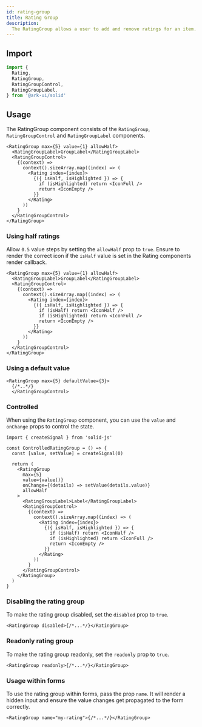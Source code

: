```yaml
---
id: rating-group
title: Rating Group
description:
  The RatingGroup allows a user to add and remove ratings for an item.
---
```



<Playground />

## Import

```ts
import {
  Rating,
  RatingGroup,
  RatingGroupControl,
  RatingGroupLabel,
} from '@ark-ui/solid'
```

## Usage

The RatingGroup component consists of the `RatingGroup`, `RatingGroupControl`
and `RatingGroupLabel` components.

```tsx
<RatingGroup max={5} value={1} allowHalf>
  <RatingGroupLabel>GroupLabel</RatingGroupLabel>
  <RatingGroupControl>
    {(context) =>
      context().sizeArray.map((index) => (
        <Rating index={index}>
          {({ isHalf, isHighlighted }) => {
            if (isHighlighted) return <IconFull />
            return <IconEmpty />
          }}
        </Rating>
      ))
    }
  </RatingGroupControl>
</RatingGroup>
```

### Using half ratings

Allow `0.5` value steps by setting the `allowHalf` prop to `true`. Ensure to
render the correct icon if the `isHalf` value is set in the Rating components
render callback.

```tsx
<RatingGroup max={5} value={1} allowHalf>
  <RatingGroupLabel>GroupLabel</RatingGroupLabel>
  <RatingGroupControl>
    {(context) =>
      context().sizeArray.map((index) => (
        <Rating index={index}>
          {({ isHalf, isHighlighted }) => {
            if (isHalf) return <IconHalf />
            if (isHighlighted) return <IconFull />
            return <IconEmpty />
          }}
        </Rating>
      ))
    }
  </RatingGroupControl>
</RatingGroup>
```

### Using a default value

```tsx
<RatingGroup max={5} defaultValue={3}>
  {/*..*/}
  </RatingGroupControl>
```

### Controlled

When using the `RatingGroup` component, you can use the `value` and `onChange`
props to control the state.

```tsx
import { createSignal } from 'solid-js'

const ControlledRatingGroup = () => {
  const [value, setValue] = createSignal(0)

  return (
    <RatingGroup
      max={5}
      value={value()}
      onChange={(details) => setValue(details.value)}
      allowHalf
    >
      <RatingGroupLabel>Label</RatingGroupLabel>
      <RatingGroupControl>
        {(context) =>
          context().sizeArray.map((index) => (
            <Rating index={index}>
              {({ isHalf, isHighlighted }) => {
                if (isHalf) return <IconHalf />
                if (isHighlighted) return <IconFull />
                return <IconEmpty />
              }}
            </Rating>
          ))
        }
      </RatingGroupControl>
    </RatingGroup>
  )
}
```

### Disabling the rating group

To make the rating group disabled, set the `disabled` prop to `true`.

```tsx
<RatingGroup disabled>{/*...*/}</RatingGroup>
```

### Readonly rating group

To make the rating group readonly, set the `readonly` prop to `true`.

```tsx
<RatingGroup readonly>{/*...*/}</RatingGroup>
```

### Usage within forms

To use the rating group within forms, pass the prop `name`. It will render a
hidden input and ensure the value changes get propagated to the form correctly.

```tsx
<RatingGroup name="my-rating">{/*...*/}</RatingGroup>
```

